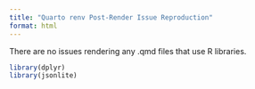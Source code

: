 ```yaml
---
title: "Quarto renv Post-Render Issue Reproduction"
format: html
---
```


There are no issues rendering any .qmd files that use R libraries.

```r
library(dplyr)
library(jsonlite)
```

